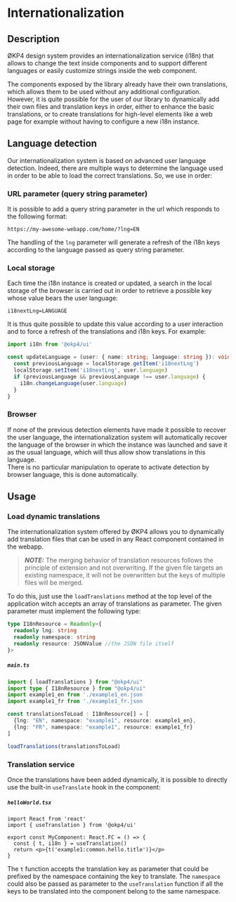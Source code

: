 
<Meta title="Guidelines/Internationalization" />

# Internationalization

## Description

ØKP4 design system provides an internationalization service (i18n) that allows to change the text inside components
and to support different languages or easily customize strings inside the web component.

The components exposed by the library already have their own translations, which allows them to be used without any additional configuration.  
However, it is quite possible for the user of our library to dynamically add their own files and translation keys in order,
either to enhance the basic translations, or to create translations for high-level elements
like a web page for example without having to configure a new i18n instance.

## Language detection

Our internationalization system is based on advanced user language detection.
Indeed, there are multiple ways to determine the language used in order to be able to load the correct translations.
So, we use in order:

### URL parameter (query string parameter)

It is possible to add a query string parameter in the url which responds to the following format:

```
https://my-awesome-webapp.com/home/?lng=EN
```

The handling of the `lng` parameter will generate a refresh of the i18n keys according to the language passed as query string parameter.

### Local storage

Each time the i18n instance is created or updated, a search in the local storage of the browser is carried out in order
to retrieve a possible key whose value bears the user language:

```
i18nextLng=LANGUAGE
```

It is thus quite possible to update this value according to a user interaction and to force a refresh of the translations and i18n keys.
For example:

```typescript
import i18n from '@okp4/ui'

const updateLanguage = (user: { name: string; language: string }): void => {
  const previousLanguage = localStorage.getItem('i18nextLng')
  localStorage.setItem('i18nextLng', user.language)
  if (previousLanguage && previousLanguage !== user.language) {
    i18n.changeLanguage(user.language)
  }
}
```

### Browser

If none of the previous detection elements have made it possible to recover the user language, the internationalization
system will automatically recover the language of the browser in which the instance was launched and save it as the usual language,
which will thus allow show translations in this language.  
 There is no particular manipulation to operate to activate detection by browser language, this is done automatically.

## Usage

### Load dynamic translations

The internationalization system offered by ØKP4 allows you to dynamically add translation files that can be used in any React component contained in the webapp.

> **_NOTE:_** The merging behavior of translation resources follows the principle of extension and not overwriting.
> If the given file targets an existing namespace, it will not be overwritten but the keys of multiple files will be merged.

To do this, just use the `loadTranslations` method at the top level of the application witch accepts an array of translations as parameter.
The given parameter must implement the following type:

```typescript
type I18nResource = Readonly<{
  readonly lng: string
  readonly namespace: string
  readonly resource: JSONValue //the JSON file itself
}>
```

##### **`main.ts`**

```typescript
import { loadTranslations } from "@okp4/ui"
import type { I18nResource } from "@okp4/ui"
import example1_en from './example1_en.json
import example1_fr from './example1_fr.json

const translationsToLoad : I18nResource[] = [
  {lng: "EN", namespace: "example1", resource: example1_en},
  {lng: "FR", namespace: "example1", resource: example1_fr}
]

loadTranslations(translationsToLoad)
```

### Translation service

Once the translations have been added dynamically, it is possible to directly use the built-in `useTranslate` hook in the component:

##### **`helloWorld.tsx`**

```tsx
import React from 'react'
import { useTranslation } from '@okp4/ui'

export const MyComponent: React.FC = () => {
  const { t, i18n } = useTranslation()
  return <p>{t('example1:common.hello.title')}</p>
}
```

The `t` function accepts the translation key as parameter that could be prefixed by the namespace containing the key to translate.
The `namespace` could also be passed as parameter to the `useTranslation` function if all the keys to be translated into the component
belong to the same namespace.
